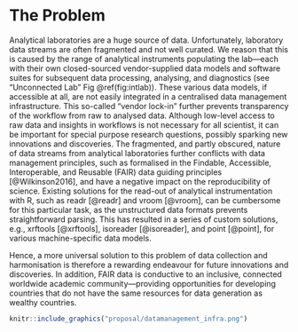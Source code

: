 # The Problem

Analytical laboratories are a huge source of data. Unfortunately, laboratory data streams are often fragmented and not well curated. We reason that this is caused by the range of analytical instruments populating the lab---each with their own closed-sourced vendor-supplied data models and software suites for subsequent data processing, analysing, and diagnostics (see "Unconnected Lab" Fig \@ref(fig:intlab)). These various data models, if accessible at all, are not easily integrated in a centralised data management infrastructure. This so-called "vendor lock-in" further prevents transparency of the workflow from raw to analysed data. Although low-level access to raw data and insights in workflows is not necessary for all scientist, it can be important for special purpose research questions, possibly sparking new innovations and discoveries. The fragmented, and partly obscured, nature of data streams from analytical laboratories further conflicts with data management principles, such as formalised in the Findable, Accessible, Interoperable, and Reusable (FAIR) data guiding principles [@Wilkinson2016], and have a negative impact on the reproducibility of science. Existing solutions for the read-out of analytical instrumentation with R, such as readr [@readr] and vroom [@vroom], can be cumbersome for this particular task, as the unstructured data formats prevents straightforward parsing. This has resulted in a series of custom solutions, e.g., xrftools [@xrftools], isoreader [@isoreader], and point [@point], for various machine-specific data models. 

<!-- Improving access to this analytical data is not only beneficial to the individual user but can also improve data management infrastructures for labs, which is pertinent to open science,  -->

Hence, a more universal solution to this problem of data collection and harmonisation is therefore a rewarding endeavour for future innovations and discoveries. In addition, FAIR data is conductive to an inclusive, connected worldwide academic community---providing opportunities for developing countries that do not have the same resources for data generation as wealthy countries.


```r
knitr::include_graphics("proposal/datamanagement_infra.png")
```


<!-- 
Outlining the issue / weak point / problem to be solved by this proposal. This should be a compelling section that sets the reader up for the next section - the proposed solution!

It is important to cover:

 - [ ] What the problem is
 - [ ] Who it affects
 - [ ] Have there been previous attempts to resolve the problem
 - [ ] Why it should be tackled
-->
